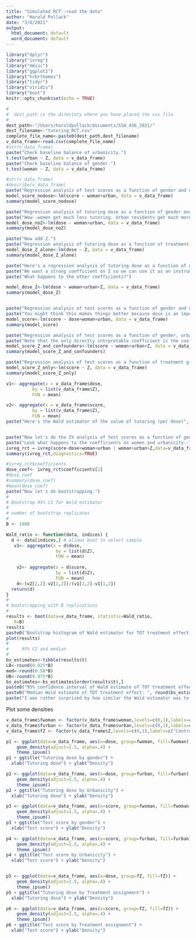 ```yaml
---
title: "Simulated RCT--read the data"
author: "Harold Pollack"
date: "3/6/2021"
output:
  html_document: default
  word_document: default
---
```



```r
library("dplyr")
library("ivreg")
library("Hmisc")
library("ggplot2")
library("hrbrthemes")
library("tidyr")
library("viridis")
library("boot")
knitr::opts_chunk$set(echo = TRUE)
```



```r
#
#  dest_path is the directory where you have placed the csv file
#
dest_path<-"/Users/haroldpollack/documents/SSA_456_2021/"
dest_filename<-"tutoring_RCT.csv"
complete_file_name<-paste0(dest_path,dest_filename)
v_data_frame<-read.csv(complete_file_name)
#str(v_data_frame)
paste("Check baseline balance of urbanicity.")
t.test(urban ~ Z, data = v_data_frame)
paste("Check baseline balance of gender.")
t.test(woman ~ Z, data = v_data_frame)

#str(v_data_frame)
#describe(v_data_frame)
paste("Regression analysis of test scores as a function of gender and urbanicity alone.")
model_score_nodose<-lm(score ~ woman+urban, data = v_data_frame)
summary(model_score_nodose)

paste("Regression analysis of tutoring dose as a function of gender and urbanicity alone.")
paste("Wow--women get much less tutoring. Urban residents get much more. This could be an important issue.")
model_dose_noZ<-lm(dose ~ woman+urban, data = v_data_frame)
summary(model_dose_noZ)

paste("Now add Z.")
paste("Regression analysis of tutoring dose as a function of treatment group Z alone.")
model_dose_Z_alone<-lm(dose ~ Z, data = v_data_frame)
summary(model_dose_Z_alone)

paste("Here's a regression analysis of tutoring dose as a function of gender, urbanicity, and treatment group Z.")
paste("We want a strong coefficient on Z so we can use it as an instrumental variable for dosage.")
paste("What happens to the other coefficients?")

model_dose_Z<-lm(dose ~ woman+urban+Z, data = v_data_frame)
summary(model_dose_Z)


paste("Regression analysis of test scores as a function of gender and urbanicity, and tutoring dose.")
paste("You might think this makes things better because dose is an important confounder. But controlling for it creates other issues. We don't know how people self-select into tutoring. So the other coefficients could still be biased. For example, the highly motivated men may be the ones with high takeup. This can upward-bias the dosage coefficient and downward-bias the male coefficient.")
model_score<-lm(score ~ dose+woman+urban, data = v_data_frame)
summary(model_score)

paste("Regression analysis of test scores as a function of gender, urbanicity, plus treatment group Z.")
paste("Note that the only directly intrpretable coefficient is the coefficient on Z. Gender and urbanicity will be potentially biased if they are correlated with dose.")
model_score_Z_and_confounders<-lm(score ~ woman+urban+Z, data = v_data_frame)
summary(model_score_Z_and_confounders)

paste("Regression analysis of test scores as a function of treatment group Z alone. And look how similar the Z-coefficients are. Good randomization.")
model_score_Z_only<-lm(score ~ Z, data = v_data_frame)
summary(model_score_Z_only)

v1<- aggregate(x = v_data_frame$dose,    
          by = list(v_data_frame$Z),        
          FUN = mean)    

v2<- aggregate(x = v_data_frame$score,     
          by = list(v_data_frame$Z),  
          FUN = mean)                 
paste("Here's the Wald estimator of the value of tutoring (per dose)",(v2[2,2]-v2[1,2])/(v1[2,2]-v1[1,2]))


paste("Now let's do the IV analysis of test scores as a function of gender, urbanicity, and tutoring dose. Ignore the diagnostics for now")
paste("Look what happens to the coefficients on women and urbanicity--They flip.")
ivreg_rct = ivreg(score~dose+woman+urban | woman+urban+Z,data=v_data_frame)
summary(ivreg_rct,diagnostics=TRUE)

#ivreg_rct$coefficients
dose_coef<- ivreg_rct$coefficients[2]
#dose_coef
#summary(dose_coef)
#mean(dose_coef)
paste("Now let's do bootstrapping.")
#
# Bootstrap 95% CI for Wald estimator
#
# number of bootstrap replicates
#
B <- 1000

Wald_ratio <- function(data, indices) {
  d <- data[indices,] # allows boot to select sample
   v1<- aggregate(x = d$dose,    
                   by = list(d$Z),        
                   FUN = mean)    
    
    v2<- aggregate(x = d$score,     
                   by = list(d$Z),  
                   FUN = mean)   
    d<-(v2[2,2]-v2[1,2])/(v1[2,2]-v1[1,2])
  return(d)
}
#
# bootstrapping with B replications
#
results <- boot(data=v_data_frame, statistic=Wald_ratio,
   R=B)
results
paste0("Bootstrap histogram of Wald estimator for TOT treatment effect, qplot to test normality w/",B," replications. Yup-simulated normal data looks normal.") 
plot(results)
#
#     95% CI and median
#
bs_estimates<-tibble(results$t)
LB<-round(0.025*B)
med<-round(0.50*B)
UB<-round(0.975*B)
bs_estimates<-bs_estimates[order(results$t),]
paste0("95% confidence interval of Wald estimate of TOT treatment effect: (", round(bs_estimates[LB,],digits=2)," , ",round(bs_estimates[UB,],digits=2),")") 
paste0("Median Wald estimate of TOT treatment effect: ", round(bs_estimates[med,],digits=2)," , Almost identical IVREG coefficient ", round(dose_coef,digits=2)) 
paste("I was rather surprised by how similar the Wald estimator was to the TOT. That's the beauty of large-N simulated data that follows the normal distribution.") 
```

Plot some densities

```r
v_data_frame$fwoman <- factor(v_data_frame$woman,levels=c(0,1),labels=c("other","women"))
v_data_frame$furban <- factor(v_data_frame$urban,levels=c(0,1),labels=c("other","urban"))
v_data_frame$fZ <- factor(v_data_frame$Z,levels=c(0,1),labels=c("Control","Treatment"))

p1 <- ggplot(data=v_data_frame, aes(x=dose, group=fwoman, fill=fwoman)) +
    geom_density(adjust=1.5, alpha=.4) +
    theme_ipsum()
p1 + ggtitle("Tutoring dose by gender") +
  xlab("Tutoring dose") + ylab("Density")

p2 <- ggplot(data=v_data_frame, aes(x=dose, group=furban, fill=furban)) +
    geom_density(adjust=1.5, alpha=.4) +
    theme_ipsum()
p2 + ggtitle("Tutoring dose by Urbanicity") +
  xlab("Tutoring dose") + ylab("Density")

p3 <- ggplot(data=v_data_frame, aes(x=score, group=fwoman, fill=fwoman)) +
    geom_density(adjust=1.5, alpha=.4) +
    theme_ipsum()
p3 + ggtitle("Test score by gender") +
  xlab("Test score") + ylab("Density")

p4 <- ggplot(data=v_data_frame, aes(x=score, group=furban, fill=furban)) +
    geom_density(adjust=1.5, alpha=.4) +
    theme_ipsum()
p4 + ggtitle("Test score by Urbanicity") +
  xlab("Test score") + ylab("Density")


p5 <- ggplot(data=v_data_frame, aes(x=dose, group=fZ, fill=fZ)) +
    geom_density(adjust=1.5, alpha=.4) +
    theme_ipsum()
p5 + ggtitle("Tutoring dose by Treatment assignment") +
  xlab("Tutoring dose") + ylab("Density")

p6 <- ggplot(data=v_data_frame, aes(x=score, group=fZ, fill=fZ)) +
    geom_density(adjust=1.5, alpha=.4) +
    theme_ipsum()
p6 + ggtitle("Test score by Treatment assignment") +
  xlab("Test score") + ylab("Density")




```